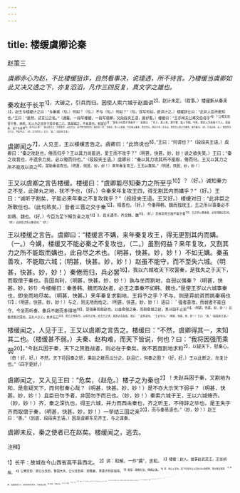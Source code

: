 ```yaml
---
---
---
```

title: 楼缓虞卿论秦
---



赵策三

*虞卿赤心为赵，不比楼缓狙诈，自然看事决，说理透，所不待言。乃楼缓当虞卿如此又决又透之下，亦复滔滔，凡作三四反复，真文字之雄也。*

秦攻赵于长平<sup>1】，大破之，引兵而归。因使人索六城于赵面讲<sup>2】。赵计未定。（叙事。）楼缓新从秦来<sup>3】，赵王与楼缓计之曰：“与秦城（句。）何如？（句。）不与（句。）何如？”（句。双写何如，欲详计之。）楼缓辞让曰：“此非人臣所能知也。”王曰：“虽然，试言公之私。”（通篇，一段写楼缓，一段写虞卿，又段段夹王语，最好看。）楼缓曰：“王亦闻夫公甫文伯母乎<sup>4】？公甫文伯官于鲁，病死。妇人为之自杀于房中者二八。其母闻之，不肯哭也。相室曰<sup>5】：“焉有子死而不哭者乎？＇其母曰：＂孔子，贤人也，逐于鲁，是人不随。今死，而妇人为死者十六人。若是者，其于长者薄<sup>5】，而于妇人厚？＇故从母言之，为贤母也；从妇言之，必不免为妒妇也。故其言一也，言者异，则人心变矣。今臣新从秦来，而言勿与，则非计也；言与之，则恐王以臣之为秦也。故不敢对。（好。引古自饰，长。）使臣得为王计之，不如予之。”（好。正只四字。）王曰：“诺。”（段段夹王语。）

虞卿闻之<sup>7】，人见王，王以楼缓言告之。虞卿曰：“此饰说也<sup>8】。”王曰：“何谓也？”（段段夹王语。）虞卿曰：“秦之攻赵也，倦而归乎？王以其力尚能进，爱王而不攻乎？”（明甚，快甚。妙，妙！读之欲失笑。）王曰；“秦之攻我也，不遗余力矣。必以倦而归也。”（段段夹王语。）虞卿曰：“秦以其力攻其所不能取，倦而归。王又以其力之所不能攻以资之<sup>9】，是助秦自攻也。（明甚，快甚。妙，妙！）来年秦复攻王，王无以救矣。”（明甚，快甚。妙，妙！）

王又以虞卿之言告楼缓。楼缓曰：“虞卿能尽知秦力之所至乎<sup>10】？（好。）诚知秦力之不至，此弹丸之地，犹不予也，（好。）令秦来年复攻王四，得无割其内而媾乎？”（好。）王曰：“诚听子割矣，子能必来年秦之不复攻我乎？”（段段夹王语。王又好。）楼缓对曰：“此非臣之所敢任也。（此句败矣。）昔者三晋之交于秦<sup>12】，相善也。（好。）今秦释韩、魏而独玫王，王之所以事秦必不如韩、魏也。（好。）今臣为足下解负亲之攻<sup>13】3，启关通币，齐交韩、魏<sup>15】。（好。）至来年而王独不取于秦<sup>13】，王之所以事秦者，必在韩魏之后也。（好。）此非臣之所以敢任也。”（好。）

王以楼缓之言告。虞卿曰：“楼缓言不媾，来年秦复攻王，得无更割其内而媾。（一。）今媾，楼缓又不能必秦之不复攻也，（二。）虽割何益？来年复攻，又割其力之所不能取而媾也，此自尽之术也。（明甚，快甚。妙，妙！）不如无媾。秦虽善攻，不能取六城；（明甚，快甚。妙，妙！）赵虽不能守，而不至失六城。（明甚，快甚。妙，妙！）秦倦而归，兵必罢<sup>16】，我以六城收天下攻罢秦，是我失之于天下，而取偿于秦也。吾国尚利，（明甚，快甚。妙，妙！）孰与坐而割地，自弱以强秦？（明甚，快甚。妙，妙1）今楼缓曰：秦善韩、魏而攻赵者，必王之事秦不如韩、魏也。”是使王岁以六城事秦也，即坐而地尽矣。（明甚，快甚。）来年秦复求割地，王将予之乎？不与，则是弃前资而挑秦祸也<sup>17】；（明甚，快甚。妙，妙！）与之，则无地而给之。（明甚，快甚。妙，妙！）语曰：＇强者善攻，而弱者不能自守。今坐而听秦，秦兵不敝而多得地<sup>18】，是强秦而弱赵也。以益愈强之秦，而割愈弱之赵，其计固不止矣<sup>19】。（明甚，快甚。妙，妙！）且秦虎狼之国也，无礼义之心，其求无已<sup>20】，而王之地有尽。以有尽之地，给无已之求，其势必无赵矣。故曰：＂此饰说也。＇王必勿与。”（明甚，快甚。妙，妙！）王曰：“诺。”（段段夹王语。）

楼缓闻之，人见于王，王又以虞卿之言告之。楼缓曰：“不然，虞卿得其一，未知其二也。（楼缓甚不弱。）夫秦、赵构难，而天下皆说，何也？曰：“我将因强而乘弱<sup>20】。”今赵兵困于秦，天下之贺胜战者，则必在于秦矣。故不若亟割地求和<sup>2】，以疑天下，慰秦心。（奇！好，好。）不然，天下将因秦之怒，乘赵之敝而瓜分之。赵且亡，何秦之图？（好，好。）王以此断之，勿复计也。”（四字更好。）

虞卿闻之，又入见王曰：“危矣，（赵危。）楼子之为秦也<sup>2】！夫赵兵困于秦，又割地为和，是愈疑天下，而何慰秦心哉？（明甚，快甚。妙，妙！）是不亦大示天下弱乎？（明甚，快甚。妙，妙！）且臣曰勿予者，非固勿予而已也。（妙，妙！）秦索六城于王，王以六城赂齐。（妙，妙！）齐，秦之深仇也，得王六城，并力而西击秦也，齐之听王，不待辞之毕也。是王失于齐而取偿于秦，（明甚，快甚。妙，妙！）一举结三国之亲<sup>20】，而与秦易道也。”（妙，妙！）赵王曰：“善。”（到底，段段夹王语。）因发虞卿东见齐王，与之谋秦。

虞卿未反，秦之使者已在赵矣。楼缓闻之，逃去。

<sup>注释】

<sup>1】长平：故城在今山西省高平县西北。
<sup>2】讲：和解。一作“媾”，求和。
<sup>3】楼缓：赵人，曾事赵武灵王，主张胡服。
<sup>4】公甫文伯：即公父文伯，鲁国大夫。公父文伯母：即敬姜，季康子的叔祖母。
<sup>5】相室：随嫁妇女，傅姆之类。
<sup>6】其：指公父文伯。连下句意为公父文伯对父母情薄，而对妻安情深。
<sup>7】虞卿：战国游说之士，因进说赵孝成王，为赵国上卿。
<sup>8】饰说：巧辩之言。
<sup>9】资：资助。
<sup>10】至：及。
<sup>11】令：假如。
<sup>12】三晋：指春秋末，晋国为韩、赵、魏三家卿大夫所分，各立为国，史称三晋。
<sup>13】解负亲之攻：意为赵国曾亲秦，而后负之，因而秦又攻赵。今楼缓为秦、赵媾和，不使秦攻赵，故言为赵王解负亲之攻。
<sup>14】齐交韩、魏：使赵国同秦国之交与韩、魏相等。
<sup>15】不取于秦：即不为秦所取。
<sup>16】罢（pí疲）：通“疲”。
<sup>17】资：《史记》、《新序》作“功”。
<sup>18】敝：困败。
<sup>19】固：必然。不止：指割地不止。
<sup>20】巳：止。
<sup>21】乘：陵。
<sup>22】丞：急，赶快。
<sup>23】楼子：即楼缓。
<sup>24】三国之亲：指韩、魏本来是赵的与国，再加上赵赂齐六城，与齐结交，故谓三国之亲。